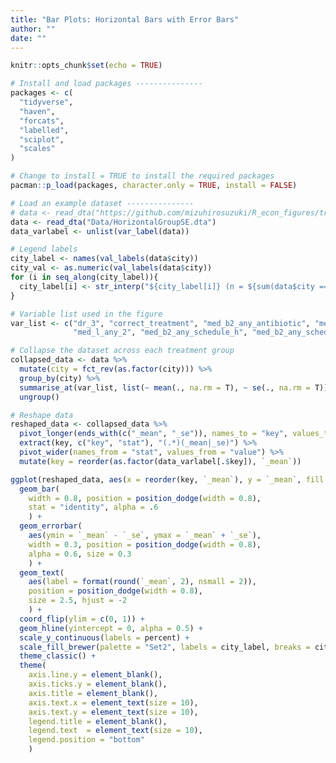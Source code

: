```yaml
---
title: "Bar Plots: Horizontal Bars with Error Bars"
author: ""
date: ""
---
```


```r
knitr::opts_chunk$set(echo = TRUE)
```

```r
# Install and load packages ---------------
packages <- c(
  "tidyverse",
  "haven",
  "forcats",
  "labelled",
  "sciplot",
  "scales"
)

# Change to install = TRUE to install the required packages
pacman::p_load(packages, character.only = TRUE, install = FALSE)

# Load an example dataset ---------------
# data <- read_dta("https://github.com/mizuhirosuzuki/R_econ_figures/tree/master/Library/Data/HorizontalGroupSE.dta")
data <- read_dta("Data/HorizontalGroupSE.dta")
data_varlabel <- unlist(var_label(data))

# Legend labels
city_label <- names(val_labels(data$city))
city_val <- as.numeric(val_labels(data$city))
for (i in seq_along(city_label)){
  city_label[i] <- str_interp("${city_label[i]} (n = ${sum(data$city == city_val[i])})")
}

# Variable list used in the figure
var_list <- c("dr_3", "correct_treatment", "med_b2_any_antibiotic", "med_b2_any_steroid", "med_b2_any_antister", 
              "med_l_any_2", "med_b2_any_schedule_h", "med_b2_any_schedule_h1", "med_b2_any_schedule_x", "med_l_any_1")

# Collapse the dataset across each treatment group
collapsed_data <- data %>%
  mutate(city = fct_rev(as.factor(city))) %>%
  group_by(city) %>%
  summarise_at(var_list, list(~ mean(., na.rm = T), ~ se(., na.rm = T))) %>%
  ungroup()

# Reshape data
reshaped_data <- collapsed_data %>%
  pivot_longer(ends_with(c("_mean", "_se")), names_to = "key", values_to = "value") %>%
  extract(key, c("key", "stat"), "(.*)(_mean|_se)") %>%
  pivot_wider(names_from = "stat", values_from = "value") %>%
  mutate(key = reorder(as.factor(data_varlabel[.$key]), `_mean`))

ggplot(reshaped_data, aes(x = reorder(key, `_mean`), y = `_mean`, fill = city)) +
  geom_bar(
    width = 0.8, position = position_dodge(width = 0.8),
    stat = "identity", alpha = .6
    ) +
  geom_errorbar(
    aes(ymin = `_mean` - `_se`, ymax = `_mean` + `_se`), 
    width = 0.3, position = position_dodge(width = 0.8),
    alpha = 0.6, size = 0.3
    ) +
  geom_text(
    aes(label = format(round(`_mean`, 2), nsmall = 2)),
    position = position_dodge(width = 0.8),
    size = 2.5, hjust = -2
    ) +
  coord_flip(ylim = c(0, 1)) +
  geom_hline(yintercept = 0, alpha = 0.5) +
  scale_y_continuous(labels = percent) +
  scale_fill_brewer(palette = "Set2", labels = city_label, breaks = city_val) +
  theme_classic() +
  theme(
    axis.line.y = element_blank(),
    axis.ticks.y = element_blank(),
    axis.title = element_blank(),
    axis.text.x = element_text(size = 10),
    axis.text.y = element_text(size = 10),
    legend.title = element_blank(),
    legend.text  = element_text(size = 10),
    legend.position = "bottom"
    )

```
